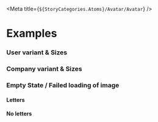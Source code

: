 
<Meta title={`${StoryCategories.Atoms}/Avatar/Avatar`} />

<AvatarDocs />

# Examples

### User variant & Sizes

<Canvas>
    <div class="flex place-content-evenly items-center">
        <p-avatar
            size="xsmall"
            src="https://images.unsplash.com/photo-1594815550232-e615b7a46f25?auto=format&fit=crop&crop=faces&w=150&h=150&q=80"
        ></p-avatar>
        <p-avatar
            size="small"
            src="https://images.unsplash.com/photo-1594815550232-e615b7a46f25?auto=format&fit=crop&crop=faces&w=150&h=150&q=80"
        ></p-avatar>
        <p-avatar src="https://images.unsplash.com/photo-1576014662151-46d23666bc28?auto=format&fit=crop&crop=faces&w=150&h=250&q=80"></p-avatar>
        <p-avatar
            size="large"
            src="https://images.unsplash.com/photo-1580314737657-8456bc907659?auto=format&fit=crop&crop=faces&w=150&h=150&q=80"
        ></p-avatar>
        <p-avatar
            size="xlarge"
            src="https://images.unsplash.com/photo-1607435097405-db48f377bff6?auto=format&fit=crop&crop=faces&w=150&h=150&q=80"
        ></p-avatar>
    </div>
</Canvas>

### Company variant & Sizes

<Canvas>
    <div class="flex place-content-evenly items-center">
        <p-avatar
            variant="company"
            size="xsmall"
            src="https://images.unsplash.com/photo-1594815550232-e615b7a46f25?auto=format&fit=crop&crop=faces&w=150&h=150&q=80"
        ></p-avatar>
        <p-avatar
            variant="company"
            size="small"
            src="https://images.unsplash.com/photo-1594815550232-e615b7a46f25?auto=format&fit=crop&crop=faces&w=150&h=150&q=80"
        ></p-avatar>
        <p-avatar
            variant="company"
            src="https://images.unsplash.com/photo-1576014662151-46d23666bc28?auto=format&fit=crop&crop=faces&w=150&h=250&q=80"
        ></p-avatar>
        <p-avatar
            variant="company"
            size="large"
            src="https://images.unsplash.com/photo-1580314737657-8456bc907659?auto=format&fit=crop&crop=faces&w=150&h=150&q=80"
        ></p-avatar>
        <p-avatar
            variant="company"
            size="xlarge"
            src="https://images.unsplash.com/photo-1607435097405-db48f377bff6?auto=format&fit=crop&crop=faces&w=150&h=150&q=80"
        ></p-avatar>
    </div>
</Canvas>

### Empty State / Failed loading of image

#### Letters

<Canvas>
    <div class="flex place-content-evenly items-center">
        <div class="flex flex-col items-center gap-4">
            <p-avatar src="broken-link" letters="JH" size="xsmall"></p-avatar>
            <p-avatar src="broken-link" letters="JH" size="small"></p-avatar>
            <p-avatar src="broken-link" letters="JH"></p-avatar>
            <p-avatar src="broken-link" letters="JH" size="large"></p-avatar>
            <p-avatar src="broken-link" letters="JH" size="xlarge"></p-avatar>
        </div>
        <div class="flex flex-col items-center gap-4">
            <p-avatar
                variant="company"
                src="broken-link"
                letters="BZ"
                size="xsmall"
            ></p-avatar>
            <p-avatar
                variant="company"
                src="broken-link"
                letters="BZ"
                size="small"
            ></p-avatar>
            <p-avatar
                variant="company"
                src="broken-link"
                letters="BZ"
            ></p-avatar>
            <p-avatar
                variant="company"
                src="broken-link"
                letters="BZ"
                size="large"
            ></p-avatar>
            <p-avatar
                variant="company"
                src="broken-link"
                letters="BZ"
                size="xlarge"
            ></p-avatar>
        </div>
    </div>
</Canvas>

#### No letters

<Canvas>
    <div class="flex place-content-evenly items-center">
        <p-avatar src="broken-link"></p-avatar>
        <p-avatar variant="company" src="broken-link"></p-avatar>
    </div>
</Canvas>
